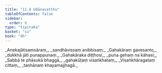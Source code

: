 ```yaml
---
title: "11.8 Udānavatthu"
tableOfContents: false
sidebar:
  order: 8
type: "tipitaka"
basket: "su"
book: "dh"
---
```



<DynamicBreadcrumb />

<Division number="153" book="dh" bookNo="18" page="36">

<Paragraph number="164" type="verses" book="dh">
_Anekajātisaṃsāraṃ,_  
_sandhāvissaṃ anibbisaṃ;_  
_Gahakāraṃ gavesanto,_  
_dukkhā jāti punappunaṃ._  

</Paragraph>

</Division>
<Division number="154" book="dh" bookNo="18" page="36">

<Paragraph number="165" type="verses" book="dh">
_Gahakāraka diṭṭhosi,_  
_puna gehaṃ na kāhasi;_  
_Sabbā te phāsukā bhaggā,_  
_gahakūṭaṃ visaṅkhataṃ;_  
_Visaṅkhāragataṃ cittaṃ,_  
_taṇhānaṃ khayamajjhagā._
</Paragraph>
</Division>